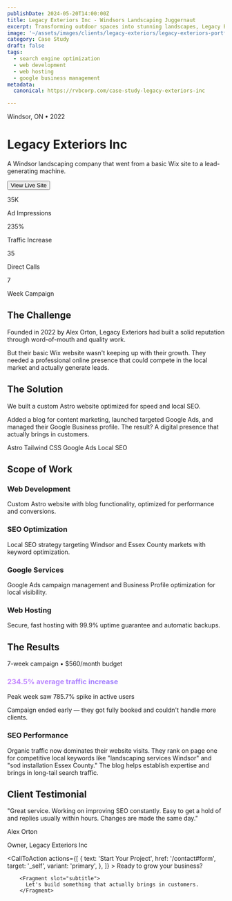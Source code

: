 ```yaml
---
publishDate: 2024-05-20T14:00:00Z
title: Legacy Exteriors Inc - Windsors Landscaping Juggernaut
excerpt: Transforming outdoor spaces into stunning landscapes, Legacy Exteriors Inc brings beauty and functionality to Windsor residents.
image: '~/assets/images/clients/legacy-exteriors/legacy-exteriors-portfolio-main.webp'
category: Case Study
draft: false
tags:
  - search engine optimization
  - web development
  - web hosting
  - google business management
metadata:
  canonical: https://rvbcorp.com/case-study-legacy-exteriors-inc

---
```



<div class="max-w-4xl mx-auto">

<div class="grid md:grid-cols-2 gap-16 items-center mb-20">
  <div>
    <p class="text-muted text-sm uppercase tracking-wider mb-4">Windsor, ON • 2022</p>
    <h1 class="text-5xl md:text-6xl font-bold mb-6 leading-tight">Legacy Exteriors Inc</h1>
    <p class="text-xl text-muted mb-8 leading-relaxed">A Windsor landscaping company that went from a basic Wix site to a lead-generating machine.</p>
    <Button varient="primary" href="https://legacyexteriorsinc.com" target="_blank">
      View Live Site
    </Button>
  </div>
  <div>
    <div class="backdrop-blur border border-[rgb(198,134,255)]/30 rounded-2xl p-8">
      <div class="grid grid-cols-2 gap-6">
        <div>
          <p class="text-3xl font-bold text-primary mb-1">35K</p>
          <p class="text-sm text-muted">Ad Impressions</p>
        </div>
        <div>
          <p class="text-3xl font-bold text-primary mb-1">235%</p>
          <p class="text-sm text-muted">Traffic Increase</p>
        </div>
        <div>
          <p class="text-3xl font-bold text-primary mb-1">35</p>
          <p class="text-sm text-muted">Direct Calls</p>
        </div>
        <div>
          <p class="text-3xl font-bold text-primary mb-1">7</p>
          <p class="text-sm text-muted">Week Campaign</p>
        </div>
      </div>
    </div>
  </div>
</div>

<div class="w-full h-px bg-gradient-to-r from-transparent via-primary to-transparent opacity-50 my-20"></div>

<div class="mb-20">
  <h2 class="text-sm uppercase tracking-wider text-muted mb-4">The Challenge</h2>
  <p class="text-2xl leading-relaxed mb-6">
    Founded in 2022 by Alex Orton, Legacy Exteriors had built a solid reputation through word-of-mouth and quality work.
  </p>
  <p class="text-lg text-muted leading-relaxed">
    But their basic Wix website wasn't keeping up with their growth. They needed a professional online presence that could compete in the local market and actually generate leads.
  </p>
</div>

<div class="mb-20">
  <h2 class="text-sm uppercase tracking-wider text-muted mb-4">The Solution</h2>
  <p class="text-2xl leading-relaxed mb-6">
    We built a custom Astro website optimized for speed and local SEO.
  </p>
  <p class="text-lg text-muted leading-relaxed mb-8">
    Added a blog for content marketing, launched targeted Google Ads, and managed their Google Business profile. The result? A digital presence that actually brings in customers.
  </p>

  <div class="flex gap-3 flex-wrap">
    <span class="px-4 py-2 bg-white/5 backdrop-blur border border-white/10 rounded-lg text-sm">Astro</span>
    <span class="px-4 py-2 bg-white/5 backdrop-blur border border-white/10 rounded-lg text-sm">Tailwind CSS</span>
    <span class="px-4 py-2 bg-white/5 backdrop-blur border border-white/10 rounded-lg text-sm">Google Ads</span>
    <span class="px-4 py-2 bg-white/5 backdrop-blur border border-white/10 rounded-lg text-sm">Local SEO</span>
  </div>
</div>

<div class="w-full h-px bg-gradient-to-r from-transparent via-primary to-transparent opacity-50 my-20"></div>

<div class="mb-20">
  <h2 class="text-sm uppercase tracking-wider text-muted mb-8">Scope of Work</h2>
  <div class="grid md:grid-cols-2 gap-6">
    <div class="border-l-2 border-[rgb(198,134,255)] pl-6">
      <h3 class="text-xl font-semibold mb-2">Web Development</h3>
      <p class="text-muted">Custom Astro website with blog functionality, optimized for performance and conversions.</p>
    </div>
    <div class="border-l-2 border-[rgb(198,134,255)] pl-6">
      <h3 class="text-xl font-semibold mb-2">SEO Optimization</h3>
      <p class="text-muted">Local SEO strategy targeting Windsor and Essex County markets with keyword optimization.</p>
    </div>
    <div class="border-l-2 border-[rgb(198,134,255)] pl-6">
      <h3 class="text-xl font-semibold mb-2">Google Services</h3>
      <p class="text-muted">Google Ads campaign management and Business Profile optimization for local visibility.</p>
    </div>
    <div class="border-l-2 border-[rgb(198,134,255)] pl-6">
      <h3 class="text-xl font-semibold mb-2">Web Hosting</h3>
      <p class="text-muted">Secure, fast hosting with 99.9% uptime guarantee and automatic backups.</p>
    </div>
  </div>
</div>

<div class="w-full h-px bg-gradient-to-r from-transparent via-primary to-transparent opacity-50 my-20"></div>

<div class="mb-20">
  <h2 class="text-sm uppercase tracking-wider text-muted mb-8">The Results</h2>

  <div class="bg-black/40 backdrop-blur border border-[rgb(198,134,255)]/30 rounded-2xl p-10 mb-12">
    <p class="text-sm text-muted mb-2">7-week campaign • $560/month budget</p>
    <h3 class="text-4xl md:text-5xl font-bold mb-4" style="background: linear-gradient(to right, rgb(198, 134, 255), rgb(119, 118, 255)); -webkit-background-clip: text; background-clip: text; -webkit-text-fill-color: transparent;">234.5% average traffic increase</h3>
    <p class="text-xl text-muted mb-6">Peak week saw 785.7% spike in active users</p>
    <p class="text-muted">Campaign ended early — they got fully booked and couldn't handle more clients.</p>
  </div>

  <div class="border-l-2 border-[rgb(198,134,255)] pl-6">
    <h3 class="text-xl font-semibold mb-3">SEO Performance</h3>
    <p class="text-muted leading-relaxed">
      Organic traffic now dominates their website visits. They rank on page one for competitive local keywords like "landscaping services Windsor" and "sod installation Essex County." The blog helps establish expertise and brings in long-tail search traffic.
    </p>
  </div>
</div>

<div class="w-full h-px bg-gradient-to-r from-transparent via-primary to-transparent opacity-50 my-20"></div>

<div class="mb-20">
  <h2 class="text-sm uppercase tracking-wider text-muted mb-8">Client Testimonial</h2>
  <div class="bg-black/40 backdrop-blur border border-[rgb(198,134,255)]/30 rounded-2xl p-10">
    <p class="text-2xl leading-relaxed mb-8 italic">
      "Great service. Working on improving SEO constantly. Easy to get a hold of and replies usually within hours. Changes are made the same day."
    </p>
    <div>
      <p class="font-bold text-lg">Alex Orton</p>
      <p class="text-muted">Owner, Legacy Exteriors Inc</p>
    </div>
  </div>
</div>

</div>

<CallToAction
    actions={[
        {
            text: 'Start Your Project',
            href: '/contact#form',
            target: '_self',
            variant: 'primary',
        },
        ]}
    >
        <Fragment slot="title">
          Ready to grow your business?
        </Fragment>

        <Fragment slot="subtitle">
          Let's build something that actually brings in customers.
        </Fragment>

  </CallToAction>
